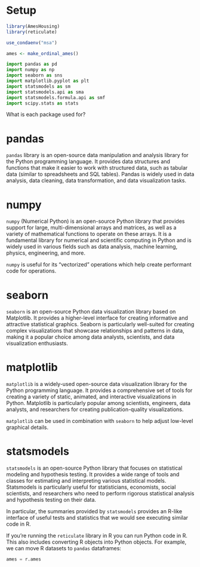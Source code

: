 <!---
 Template for library/package imports that are needed for running the cheatsheet. 
--->

# Setup

```r
library(AmesHousing)
library(reticulate)

use_condaenv("msa")

ames <- make_ordinal_ames()
```

```python
import pandas as pd
import numpy as np
import seaborn as sns
import matplotlib.pyplot as plt
import statsmodels as sm
import statsmodels.api as sma
import statsmodels.formula.api as smf
import scipy.stats as stats
```

What is each package used for?

::: panel-tabset
# pandas

`pandas` library is an open-source data manipulation and analysis library for the Python programming language. It provides data structures and functions that make it easier to work with structured data, such as tabular data (similar to spreadsheets and SQL tables). Pandas is widely used in data analysis, data cleaning, data transformation, and data visualization tasks.

# numpy

`numpy` (Numerical Python) is an open-source Python library that provides support for large, multi-dimensional arrays and matrices, as well as a variety of mathematical functions to operate on these arrays. It is a fundamental library for numerical and scientific computing in Python and is widely used in various fields such as data analysis, machine learning, physics, engineering, and more.

`numpy` is useful for its "vectorized" operations which help create performant code for operations.

# seaborn

`seaborn` is an open-source Python data visualization library based on Matplotlib. It provides a higher-level interface for creating informative and attractive statistical graphics. Seaborn is particularly well-suited for creating complex visualizations that showcase relationships and patterns in data, making it a popular choice among data analysts, scientists, and data visualization enthusiasts.

# matplotlib

`matplotlib` is a widely-used open-source data visualization library for the Python programming language. It provides a comprehensive set of tools for creating a variety of static, animated, and interactive visualizations in Python. Matplotlib is particularly popular among scientists, engineers, data analysts, and researchers for creating publication-quality visualizations.

`matplotlib` can be used in combination with `seaborn` to help adjust low-level graphical details.

# statsmodels

`statsmodels` is an open-source Python library that focuses on statistical modeling and hypothesis testing. It provides a wide range of tools and classes for estimating and interpreting various statistical models. Statsmodels is particularly useful for statisticians, economists, social scientists, and researchers who need to perform rigorous statistical analysis and hypothesis testing on their data.

In particular, the summaries provided by `statsmodels` provides an R-like interface of useful tests and statistics that we would see executing similar code in R.
:::

If you're running the `reticulate` library in R you can run Python code in R. This also includes converting R objects into Python objects. For example, we can move R datasets to `pandas` dataframes:

```python
ames = r.ames
```